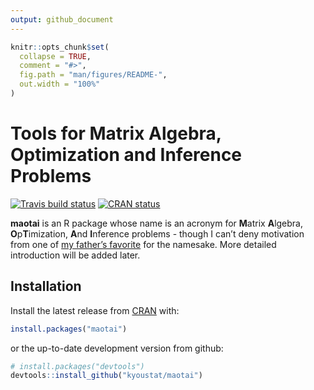 ```yaml
---
output: github_document
---
```


<!-- README.md is generated from README.Rmd. Please edit that file -->

```r
knitr::opts_chunk$set(
  collapse = TRUE,
  comment = "#>",
  fig.path = "man/figures/README-",
  out.width = "100%"
)
```
# Tools for Matrix Algebra, Optimization and Inference Problems

<!-- badges: start -->
[![Travis build status](https://travis-ci.org/kyoustat/maotai.svg?branch=master)](https://travis-ci.org/kyoustat/maotai)
[![CRAN status](https://www.r-pkg.org/badges/version/maotai)](https://CRAN.R-project.org/package=maotai)
<!-- badges: end -->


**maotai** is an R package whose name is an acronym for **M**atrix **A**lgebra, **O**p**T**imization, **A**nd **I**nference problems - though I can't deny motivation from one of [my father's favorite](https://en.wikipedia.org/wiki/Maotai) for the namesake. More detailed introduction will be added later.

## Installation

Install the latest release from [CRAN](https://CRAN.R-project.org/package=maotai) with:
```r
install.packages("maotai")
```
or the up-to-date development version from github:
```r
# install.packages("devtools")
devtools::install_github("kyoustat/maotai")
```
